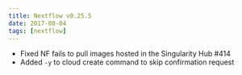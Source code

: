 ```yaml
---
title: Nextflow v0.25.5
date: 2017-08-04
tags: [nextflow]
---
```


- Fixed NF fails to pull images hosted in the Singularity Hub #414
- Added `-y` to cloud create command to skip confirmation request
